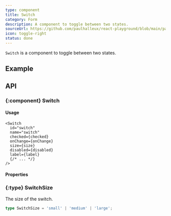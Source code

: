```yaml
---
type: component
title: Switch
category: Form
description: A component to toggle between two states.
sourceUrl: https://github.com/paulhalleux/react-playground/blob/main/packages/playground/src/components/Switch/Switch.tsx
icon: toggle-right
status: done
---
```


`Switch` is a component to toggle between two states.

## Example

<Example name="components/Form/Switch" />

## API

### \{:component} Switch

#### Usage

```tsx
<Switch
  id="switch"
  name="switch"
  checked={checked}
  onChange={onChange}
  size={size}
  disabled={disabled}
  label={label}
  {/* ... */}
/>
```

#### Properties

<Properties component="Switch" />

### \{:type} SwitchSize

The size of the switch.

```ts
type SwitchSize = 'small' | 'medium' | 'large';
```